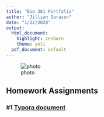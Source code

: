 ```yaml
---
title: "Bio 381 Portfolio"
author: "Jillian Sarazen"
date: "1/22/2020"
output:
  html_document:
    highlight: zenburn
    theme: yeti
  pdf_document: default
---
```


![photo](SarazenBio381/jill_photo.JPG)

## Homework Assignments


### #1 [Typora document](TyporaHW1.html)
